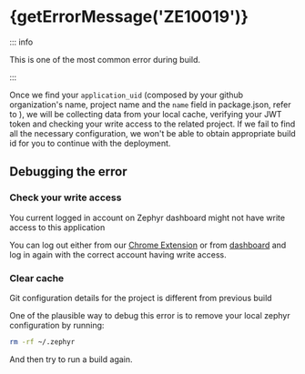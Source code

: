 
# {getErrorMessage('ZE10019')}

<ErrorInfo code="ZE10019" terminal />

::: info

This is one of the most common error during build.

:::

Once we find your `application_uid` (composed by your github organization's name, project name and the `name` field in package.json, refer to <ErrorLink code="ZE10017" />), we will be collecting data from your local cache, verifying your JWT token and checking your write access to the related project. If we fail to find all the necessary configuration, we won't be able to obtain appropriate build id for you to continue with the deployment.

## Debugging the error

<Steps>

### Check your write access

You current logged in account on Zephyr dashboard might not have write access to this application

You can log out either from our [Chrome Extension](https://chromewebstore.google.com/detail/zephyr-mission-control/liflhldchhinbaeplljlplhnbkdidedn) or from [dashboard](https://app.zephyr-cloud.io) and log in again with the correct account having write access.

### Clear cache

Git configuration details for the project is different from previous build

One of the plausible way to debug this error is to remove your local zephyr configuration by running:

```bash
rm -rf ~/.zephyr
```

And then try to run a build again.

</Steps>
